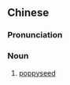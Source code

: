 {{also|罂粟籽}}
==Chinese==
{{zh-forms|s=罂粟籽|type=21}}

===Pronunciation===
{{zh-pron
|m=yīngsùzǐ
|cat=n
}}

===Noun===
{{zh-noun}}

# [[poppyseed]]